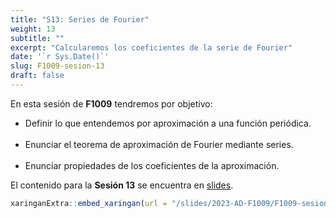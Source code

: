 ```yaml
---
title: "S13: Series de Fourier"
weight: 13
subtitle: ""
excerpt: "Calcularemos los coeficientes de la serie de Fourier"
date: '`r Sys.Date()`'
slug: F1009-sesion-13
draft: false
---
```


En esta sesión de __F1009__ tendremos por objetivo:

 * Definir lo que entendemos por aproximación a una función periódica. <br/><br/>
 * Enunciar el teorema de aproximación de Fourier mediante series. <br/><br/>
 * Enunciar propiedades de los coeficientes de la aproximación.
 
El contenido para la **Sesión 13** se encuentra en [slides](/slides/2023-AD-F1009/F1009-sesion-13).

```r
xaringanExtra::embed_xaringan(url = "/slides/2023-AD-F1009/F1009-sesion-13", ratio = "4:3")
```